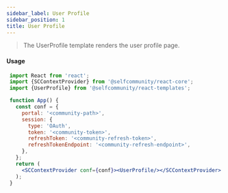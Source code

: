 ```yaml
---
sidebar_label: User Profile
sidebar_position: 1
title: User Profile
---
```


> The UserProfile template renders the user profile page.



<Logged><UserProfile userId={1}/></Logged>

#### Usage

```jsx
 import React from 'react';
 import {SCContextProvider} from '@selfcommunity/react-core';
 import {UserProfile} from '@selfcommunity/react-templates';

 function App() {
   const conf = {
     portal: '<community-path>',
     session: {
       type: 'OAuth',
       token: '<community-token>',
       refreshToken: '<community-refresh-token>',
       refreshTokenEndpoint: '<community-refresh-endpoint>',
     },
   };
   return (
     <SCContextProvider conf={conf}><UserProfile/></SCContextProvider>
   );
 }
 ```